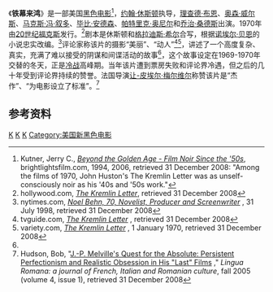 {{Infobox Film
| name           = The Kremlin Letter
| image          = 
| image_size     =
| caption        = 
| director       = [[约翰·休斯顿|约翰·休斯顿]]
| producer       = [[卡特·德黑文|卡特·德黑文]]<br>Sam Wiesenthal
| writer         = 约翰·休斯顿<br>格拉迪斯·希尔
| starring       = [[碧比·安德松|碧比·安德松]]<br>[[理查德·布恩|理查德·布恩]]<br>[[尼格尔·格林|尼格尔·格林]]<br>[[迪恩·贾格尔|迪恩·贾格尔]]<br>[[帕特里克·奥尼尔|帕特里克·奥尼尔]]<br>[[乔治·桑德斯_(演员)|乔治·桑德斯]]<br>[[马克斯·冯·叙多|马克斯·冯·叙多]]<br>[[奥森·威尔斯|奥森·威尔斯]]
| music          = Robert Jackson Drasnin
| cinematography = Edward Scaife
| editing        = Russell Lloyd
| distributor    = [[20世纪福克斯|20世纪福克斯]]
| released       = 1970年2月1日
| runtime        = 121分
| country        = 美国
| language       = [[英语|英语]]、[[俄语|俄语]]
| budget         = 
}}
《'''铁幕来鸿'''》是一部美国[[黑色电影|黑色电影]]<ref>Kutner, Jerry C., ''[http://www.brightlightsfilm.com/54/noirgolden.htm Beyond the Golden Age - Film Noir Since the '50s]{{Dead link|date=2019年7月 |bot=InternetArchiveBot |fix-attempted=yes }}'', brightlightsfilm.com, 1994, 2006, retrieved 31 December 2008: "Among the films of 1970, John Huston's The Kremlin Letter was as unself-consciously noir as his '40s and '50s work."</ref>，[[约翰·休斯顿|约翰·休斯顿]]执导，[[理查德·布恩|理查德·布恩]]、[[奥森·威尔斯|奥森·威尔斯]]、[[马克斯·冯·叙多|马克斯·冯·叙多]]、[[毕比·安德森|毕比·安德森]]、[[帕特里克·奥尼尔|帕特里克·奥尼尔]]和[[乔治·桑德斯_(演员)|乔治·桑德斯]]出演。1970年由[[20世纪福克斯|20世纪福克斯]]发行。<ref name="Holcom">hollywood.com, ''[https://archive.is/20130125140557/http://www.hollywood.com/movie/The_Kremlin_Letter/234163 The Kremlin Letter]'', retrieved 31 December 2008</ref>剧本是休斯顿和[[格拉迪斯·希尔|格拉迪斯·希尔]]合写，根据[[诺埃尔·贝恩|诺埃尔·贝恩]]的小说忠实改编。<ref>nytimes.com, ''[http://query.nytimes.com/gst/fullpage.html?res=9B02EFDC1338F932A05754C0A96E958260 Noel Behn, 70, Novelist, Producer and Screenwriter] {{Wayback|url=http://query.nytimes.com/gst/fullpage.html?res=9B02EFDC1338F932A05754C0A96E958260 |date=20190701182634 }}'', 31 July 1998, retrieved 31 December 2008</ref>评论家称该片的摄影“美丽”、“动人”<ref name="tvguide">tvguide.com, ''[http://movies.tvguide.com/kremlin-letter/review/103382 The Kremlin Letter] {{Wayback|url=http://movies.tvguide.com/kremlin-letter/review/103382 |date=20110722002338 }}'', retrieved 31 December 2008</ref><ref name="variety">variety.com, ''[http://www.variety.com/review/VE1117792387.html?categoryid=31&cs=1 The Kremlin Letter] {{Wayback|url=http://www.variety.com/review/VE1117792387.html?categoryid=31&cs=1 |date=20090506152441 }}'', 1 January 1970, retrieved 31 December 2008</ref>，讲述了一个高度复杂、真实，充满了难以接受的阴谋和间谍活动的故事<ref name="variety"/>，这个故事设定在1969-1970年交替的冬天，正是[[冷战|冷战]]高峰期。当年该片遭到票房失败和评论界冷遇，但之后的几十年受到评论界持续的赞誉。法国导演[[让-皮埃尔·梅尔维尔|让-皮埃尔·梅尔维尔]]称赞该片是“杰作”、“为电影设立了标准”。<ref name="hudson">Hudson, Bob, "[http://linguaromana.byu.edu/Hudson4.html J.-P. Melville's Quest for the Absolute: Persistent Perfectionism and Realistic Obsession in His "Last" Films] {{webarchive|url=https://web.archive.org/web/20090103155927/http://linguaromana.byu.edu/Hudson4.html |date=2009-01-03 }}," ''Lingua Romana: a journal of French, Italian and Romanian culture'', fall 2005 (volume 4, issue 1), retrieved 31 December 2008</ref>

==参考资料==
{{reflist}}

[[Category:美國政治驚悚片|K]]
[[Category:美國間諜片|K]]
[[Category:约翰·休斯顿导演的电影|K]]
[[Category:美国新黑色电影|Category:美国新黑色电影]]